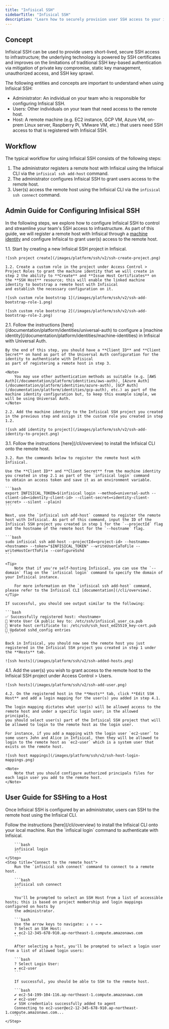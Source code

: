 ```yaml
---
title: "Infisical SSH"
sidebarTitle: "Infisical SSH"
description: "Learn how to securely provision user SSH access to your infrastructure using SSH certificates."
---
```


## Concept

Infisical SSH can be used to provide users short-lived, secure SSH access to infrastructure; the underlying technology is powered by SSH certificates
and improves on the limitations of traditional SSH key-based authentication via mitigation of private key compromise, static key management,
unauthorized access, and SSH key sprawl.

The following entities and concepts are important to understand when using Infisical SSH:

- Administrator: An individual on your team who is responsible for configuring Infisical SSH.
- Users: Other individuals on your team that need access to the remote host.
- Host: A remote machine (e.g. EC2 instance, GCP VM, Azure VM, on-prem Linux server, Raspberry Pi, VMware VM, etc.) that users need SSH access to that is registered with Infisical SSH.

## Workflow

The typical workflow for using Infisical SSH consists of the following steps:

1. The administrator registers a remote host with Infisical using the Infisical CLI via the `infisical ssh add-host` command.
2. The administrator configures Infisical SSH to grant users access to the remote host.
3. User(s) access the remote host using the Infisical CLI via the `infisical ssh connect` command.

## Admin Guide for Configuring Infisical SSH

In the following steps, we explore how to configure Infisical SSH to control and streamline your team's SSH access to infrastructure. As part of this guide,
we will register a remote host with Infisical through a [machine identity](/documentation/platform/identities/machine-identities) and configure Infisical to grant user(s) access to the remote host.

<Steps>
  <Step title="Create an Infisical SSH project">
    1.1. Start by creating a new Infisical SSH project in Infisical.
    
    ![ssh project create](/images/platform/ssh/v2/ssh-create-project.png)
    
    1.2. Create a custom role in the project under Access Control > Project Roles to grant the machine identity that we will create in step 2 the ability to **Create** and **Issue Host Certificates** on the **SSH Host** resource; this will enable the linked machine identity to bootstrap a remote host with Infisical
    and establish the necessary configuration on it.
    
    ![ssh custom role bootstrap 1](/images/platform/ssh/v2/ssh-add-bootstrap-role-1.png)
    
    ![ssh custom role bootstrap 2](/images/platform/ssh/v2/ssh-add-bootstrap-role-2.png)
  </Step>
  <Step title="Create a machine identity for bootstrapping Infisical SSH">
    2.1. Follow the instructions [here](/documentation/platform/identities/universal-auth) to configure a [machine identity](/documentation/platform/identities/machine-identities) in Infisical with Universal Auth.

    By the end of this step, you should have a **Client ID** and **Client Secret** on hand as part of the Universal Auth configuration for the identity to authenticate with Infisical
    as part of registering a remote host in step 3.

    <Note>
        You may use other authentication methods as suitable (e.g. [AWS Auth](/documentation/platform/identities/aws-auth), [Azure Auth](/documentation/platform/identities/azure-auth), [GCP Auth](/documentation/platform/identities/gcp-auth), etc.) as part of the machine identity configuration but, to keep this example simple, we will be using Universal Auth.
    </Note>

    2.2. Add the machine identity to the Infisical SSH project you created in the previous step and assign it the custom role you created in step 1.2.

    ![ssh add identity to project](/images/platform/ssh/v2/ssh-add-identity-to-project.png)

  </Step>
  <Step title="Configure the remote host">
    3.1. Follow the instructions [here](/cli/overview) to install the Infisical CLI onto the remote host.
    
    3.2. Run the commands below to register the remote host with Infisical.

    Use the **Client ID** and **Client Secret** from the machine identity you created in step 2.1 as part of the `infisical login` command
    to obtain an access token and save it as an environment variable.

    ```bash
    export INFISICAL_TOKEN=$(infisical login --method=universal-auth --client-id=<identity-client-id> --client-secret=<identity-client-secret> --silent --plain)
    ```

    Next, use the `infisical ssh add-host` command to register the remote host with Infisical. As part of this command, input the ID of the Infisical SSH project you created in step 1 for the `--projectId` flag and the hostname of the remote host for the `--hostname` flag.

    ```bash
    sudo infisical ssh add-host --projectId=<project-id> --hostname=<hostname> --token="$INFISICAL_TOKEN" --writeUserCaToFile --writeHostCertToFile --configureSshd
    ```

    <Tip>
        Note that if you're self-hosting Infisical, you can use the `--domain` flag on the `infisical login` command to specify the domain of your Infisical instance.

        For more information on the `infisical ssh add-host` command, please refer to the Infisical CLI [documentation](/cli/overview).
    </Tip>

    If successful, you should see output similar to the following:

    ```bash
    ✅ Successfully registered host: <hostname>
    📁 Wrote User CA public key to: /etc/ssh/infisical_user_ca.pub
    📁 Wrote host certificate to: /etc/ssh/ssh_host_ed25519_key-cert.pub
    📄 Updated sshd_config entries
    ```

    Back in Infisical, you should now see the remote host you just registered in the Infisical SSH project you created in step 1 under the **Hosts** tab.

    ![ssh hosts](/images/platform/ssh/v2/ssh-added-hosts.png)

  </Step>
  <Step title="Grant users access to the remote host">
    4.1. Add the user(s) you wish to grant access to the remote host to the Infisical SSH project under Access Control > Users.
    
    ![ssh hosts](/images/platform/ssh/v2/ssh-add-user.png)
    
    4.2. On the registered host in the **Hosts** tab, click **Edit SSH Host** and add a login mapping for the user(s) you added in step 4.1.

    The login mapping dictates what user(s) will be allowed access to the remote host and under a specific login user; in the allowed principals,
    you should select user(s) part of the Infisical SSH project that will be allowed to login to the remote host as the login user.

    For instance, if you add a mapping with the login user `ec2-user` to some users John and Alice in Infisical, then they will be allowed to login to the remote host as `ec2-user` which is a system user that
    exists on the remote host.

    ![ssh host mappings](/images/platform/ssh/v2/ssh-host-login-mappings.png)

    <Note>
        Note that you should configure authorized principals files for each login user you add to the remote host.
    </Note>

  </Step>
</Steps>

## User Guide for SSHing to a Host

Once Infisical SSH is configured by an administrator, users can SSH to the remote host using the Infisical CLI.

<Steps>
    <Step title="Install the Infisical CLI">
        Follow the instructions [here](/cli/overview) to install the Infisical CLI onto your local machine.
    </Step>
    <Step title="Log in with the CLI">
        Run the `infisical login` command to authenticate with Infisical.
        
        ```bash
        infisical login
        ```
    </Step>
    <Step title="Connect to the remote host">
        Run the `infisical ssh connect` command to connect to a remote host.

        ```bash
        infisical ssh connect
        ```

        You'll be prompted to select an SSH Host from a list of accessible hosts; this is based on project membership and login mappings configured on hosts by
        the administrator.

        ```bash
        Use the arrow keys to navigate: ↓ ↑ → ←
        ? Select an SSH Host:
        ▸ ec2-12-345-678-910.ap-northeast-1.compute.amazonaws.com
        ```

        After selecting a host, you'll be prompted to select a login user from a list of allowed login users:

        ```bash
        ? Select Login User:
        ▸ ec2-user
        ```

        If successful, you should be able to SSH to the remote host.

        ```bash
        ✔ ec2-54-199-104-116.ap-northeast-1.compute.amazonaws.com
        ✔ ec2-user
        ✔ SSH credentials successfully added to agent
        Connecting to ec2-user@ec2-12-345-678-910.ap-northeast-1.compute.amazonaws.com...
        ```
    </Step>

</Steps>
